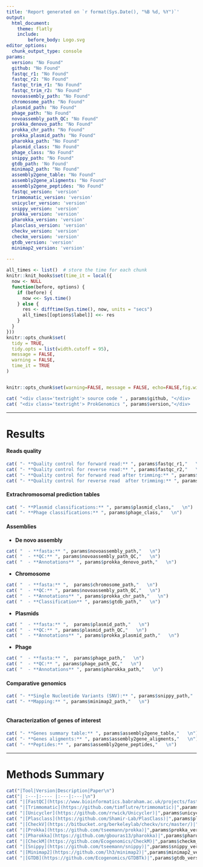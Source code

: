 ```yaml
---
title: 'Report generated on `r format(Sys.Date(), "%B %d, %Y")`'
output:
  html_document:
    theme: flatly
    include:
        before_body: Logo.svg
editor_options: 
  chunk_output_type: console
params:  
  version: "No Found"
  github: "No Found"
  fastqc_r1: "No Found"
  fastqc_r2: "No Found"
  fastqc_trim_r1: "No Found"
  fastqc_trim_r2: "No Found"
  novoassembly_path: "No Found"
  chromosome_path: "No Found"
  plasmid_path: "No Found"
  phage_path: "No Found"
  novoassembly_path_QC: "No Found"
  prokka_denovo_path: "No Found"
  prokka_chr_path: "No Found"
  prokka_plasmid_path: "No Found"
  pharokka_path: "No Found"
  plasmid_class: "No Found"
  phage_class: "No Found"
  snippy_path: "No Found"
  gtdb_path: 'No Found'
  minimap2_path: "No Found"
  assembly2gene_table: "No Found"
  assembly2gene_aligments: "No Found"
  assembly2gene_peptides: "No Found"
  fastqc_version: 'version'
  trimmomatic_version: 'version'
  unicycler_version: 'version'
  snippy_version: 'version'
  prokka_version: 'version'
  pharokka_version: 'version'
  plasclass_version: 'version'
  checkv_version: 'version'
  checkm_version: 'version'
  gtdb_version: 'version'
  minimap2_version: 'version'
 
---
```





```r

all_times <- list()  # store the time for each chunk
knitr::knit_hooks$set(time_it = local({
  now <- NULL
  function(before, options) {
    if (before) {
      now <<- Sys.time()
    } else {
      res <- difftime(Sys.time(), now, units = "secs")
      all_times[[options$label]] <<- res
    }
  }
}))
knitr::opts_chunk$set(
  tidy = TRUE,
  tidy.opts = list(width.cutoff = 95),
  message = FALSE,
  warning = FALSE,
  time_it = TRUE
)


knitr::opts_chunk$set(warning=FALSE, message = FALSE, echo=FALSE,fig.width =8,fig.height = 6)

```
 


```r
cat( "<div class='textright'> source code " , params$github, "</div>   \n")
cat( "<div class='textright'> ProkGenomics ", params$version,"</div>   \n")
```


*** 
# **Results**

#### **Reads quality**

```r
cat( "- **Quality control for forward read:** ", params$fastqc_r1,"   \n")
cat( "- **Quality control for reverse read:** ", params$fastqc_r2,"   \n")
cat( "- **Quality control for forward read after trimming:** ", params$fastqc_trim_r1,"   \n")
cat( "- **Quality control for reverse read  after trimming:** ", params$fastqc_trim_r2,"   \n")

```


#### **Extrachromosomal prediction tables**

```r
cat( "- **Plasmid classifications:** ", params$plasmid_class,"   \n")
cat( "- **Phage classifications:** ", params$phage_class,"   \n")

```


#### **Assemblies**

- **De novo assembly**

```r

cat( "  - **fasta:** ", params$novoassembly_path,"   \n")
cat( "  - **QC:** ", params$novoassembly_path_QC,"   \n")
cat( "  - **Annotations** ", params$prokka_denovo_path,"   \n")
```

- **Chromosome**

```r

cat( "  - **fasta:** ",  params$chromosome_path,"   \n")
cat( "  - **QC:** ", params$novoassembly_path_QC,"   \n")
cat( "  - **Annotations** ", params$prokka_chr_path,"   \n")
cat( "  - **Classification** ", params$gtdb_path,"   \n")
```

- **Plasmids**

```r

cat( "  - **fasta:** ",  params$plasmid_path,"   \n")
cat( "  - **QC:** ", params$plasmid_path_QC,"   \n")
cat( "  - **Annotations** ", params$prokka_plasmid_path,"   \n")
```

- **Phage**

```r

cat( "  - **fasta:** ",  params$phage_path,"   \n")
cat( "  - **QC:** ", params$phage_path_QC,"   \n")
cat( "  - **Annotations** ", params$pharokka_path,"   \n")
```

#### **Comparative genomics**

```r
cat( "- **Single Nucleotide Variants (SNV):** ", params$snippy_path,"   \n")
cat( "- **Mapping:** ", params$minimap2_path,"   \n")



```

#### **Characterization of genes of interest**

```r
cat( "- **Genes summary table:** ", params$assembly2gene_table,"   \n")
cat( "- **Genes aligments:** ", params$assembly2gene_aligments,"   \n")
cat( "- **Peptides:** ", params$assembly2gene_peptides,"   \n")

```

***

# **Methods Summary**

```r

cat("|Tool|Version|Description|Paper\n")
cat("| :---|:---- |:---|:---|\n")
cat( "|[FastQC](https://www.bioinformatics.babraham.ac.uk/projects/fastqc/)|",params$fastqc_version,"|Sequence quality controls|Andrews S. (2010). FastQC: a quality control tool for high throughput sequence data. Available online at: http://www.bioinformatics.babraham.ac.uk/projects/fastqc|\n")
cat( "|[Trimmomatic](https://github.com/timflutre/trimmomatic)|",params$trimmomatic_version,"|Trim primer adaptor from reads|Bolger AM, Lohse M, Usadel B. Trimmomatic: a flexible trimmer for Illumina sequence data. Bioinformatics. 2014 Aug 1;30(15):2114-20. doi: 10.1093/bioinformatics/btu170. Epub 2014 Apr 1. PMID: 24695404; PMCID: PMC4103590. https://www.ncbi.nlm.nih.gov/pmc/articles/PMC4103590/|\n")
cat( "|[Unicycler](https://github.com/rrwick/Unicycler)|",params$unicycler_version,"|De novo assembly|Wick RR, Judd LM, Gorrie CL, Holt KE (2017) Unicycler: Resolving bacterial genome assemblies from short and long sequencing reads. PLOS Computational Biology 13(6): e1005595. https://doi.org/10.1371/journal.pcbi.1005595|\n")
cat( "|[Plasclass](https://github.com/Shamir-Lab/PlasClass)|",params$plasclass_version,"|Plasmids prediction|Pellow D, Mizrahi I, Shamir R (2020) PlasClass improves plasmid sequence classification. PLOS Computational Biology 16(4): e1007781. https://doi.org/10.1371/journal.pcbi.1007781|\n")
cat( "|[CheckV](https://bitbucket.org/berkeleylab/checkv/src/master/)|",params$checkv_version,"|Phage prediction|Nayfach, S., Camargo, A.P., Schulz, F. et al. CheckV assesses the quality and completeness of metagenome-assembled viral genomes. Nat Biotechnol 39, 578–585 (2021). https://doi.org/10.1038/s41587-020-00774-7|\n")
cat( "|[Prokka](https://github.com/tseemann/prokka)|",params$prokka_version,"|Prokaryotic gene annotation|Torsten Seemann, Prokka: rapid prokaryotic genome annotation, Bioinformatics, Volume 30, Issue 14, July 2014, Pages 2068–2069, https://doi.org/10.1093/bioinformatics/btu153|\n")
cat( "|[Pharokka](https://github.com/gbouras13/pharokka)|",params$pharokka_version,"|Phage gene annotation|Bouras G, Nepal R, Houtak G, Psaltis AJ, Wormald PJ, Vreugde S. Pharokka: a fast scalable bacteriophage annotation tool. Bioinformatics. 2023 Jan 1;39(1):btac776. doi: 10.1093/bioinformatics/btac776. PMID: 36453861; PMCID: PMC9805569. https://www.ncbi.nlm.nih.gov/pmc/articles/PMC9805569/|\n")
cat( "|[CheckM](https://github.com/Ecogenomics/CheckM)|",params$checkm_version,"|Assembly quality controls|Parks DH, Imelfort M, Skennerton CT, Hugenholtz P, Tyson GW. CheckM: assessing the quality of microbial genomes recovered from isolates, single cells, and metagenomes. Genome Res. 2015 Jul;25(7):1043-55. doi: 10.1101/gr.186072.114. Epub 2015 May 14. PMID: 25977477; PMCID: PMC4484387. https://www.ncbi.nlm.nih.gov/pmc/articles/PMC4484387/|\n")
cat( "|[Snippy](https://github.com/tseemann/snippy)|",params$snippy_version,"|Single Nucleotide Variant (SNV) detection|Seemann T (2015). snippy: fast bacterial variant calling from NGS reads. https://github.com/tseemann/snippy|\n")
cat( "|[Minimap2](https://github.com/lh3/minimap2)|",params$minimap2_version,"|Sequence alignment to reference genome|Heng Li, New strategies to improve minimap2 alignment accuracy, Bioinformatics, Volume 37, Issue 23, December 2021, Pages 4572–4574, https://doi.org/10.1093/bioinformatics/btab705|\n")
cat( "|[GTDB](https://github.com/Ecogenomics/GTDBTk)|",params$gtdb_version,"|Taxonomic classifications |Donovan H Parks, Maria Chuvochina, Christian Rinke, Aaron J Mussig, Pierre-Alain Chaumeil, Philip Hugenholtz, GTDB: an ongoing census of bacterial and archaeal diversity through a phylogenetically consistent, rank normalized and complete genome-based taxonomy, Nucleic Acids Research, Volume 50, Issue D1, 7 January 2022, Pages D785–D794, https://doi.org/10.1093/nar/gkab776|\n")







```



<style type="text/css">

h1.title {
  font-size: 16px;
  color: DarkGray;
  text-align: right;
  
}

.textright {
  font-size: 16px;
  color: DarkGray;
  text-align: right;

}
</style>
